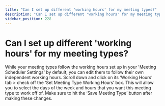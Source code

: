 ```yaml
---
title: "Can I set up different 'working hours' for my meeting types?"
description: "Can I set up different 'working hours' for my meeting types?"
sidebar_position: 228
---
```


# Can I set up different 'working hours' for my meeting types?

While your meeting types follow the working hours set up in your 'Meeting Scheduler Settings' by default, you can edit them to follow their own independent working hours.
Scroll down and click on its ‘Working Hours’ tab &gt; check off the ‘Set Meeting Type Working Hours’ box. This will allow you to select the days of the week and hours that you want this meeting type to work off of. Make sure to hit the ‘Save Meeting Type’ button after making these changes.